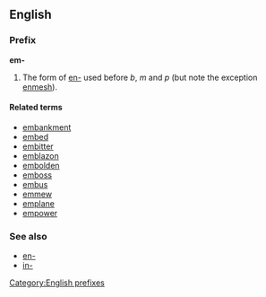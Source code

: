 ==English==
===Prefix===
'''em-'''

#The form of [[en-]] used before ''b'', ''m'' and ''p'' (but note the exception [[enmesh]]).

====Related terms====
*[[embankment]]
*[[embed]]
*[[embitter]]
*[[emblazon]]
*[[embolden]]
*[[emboss]]
*[[embus]]
*[[emmew]]
*[[emplane]]
*[[empower]]

===See also===
*[[en-]]
*[[in-]]

[[Category:English prefixes]]